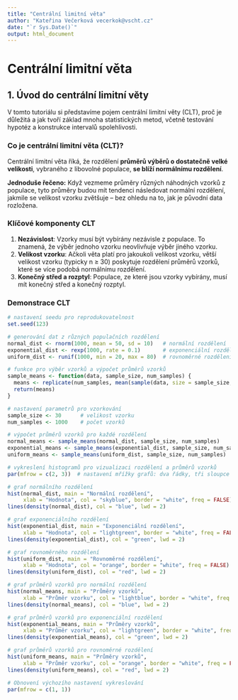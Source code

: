 ```yaml
---
title: "Centrální limitní věta"
author: "Kateřina Večerková vecerkok@vscht.cz"
date: "`r Sys.Date()`"
output: html_document
---
```


# Centrální limitní věta

## 1. Úvod do centrální limitní věty

V tomto tutoriálu si představíme pojem centrální limitní věty (CLT), proč je důležitá a jak tvoří základ mnoha statistických metod, včetně testování hypotéz a konstrukce intervalů spolehlivosti.

### Co je centrální limitní věta (CLT)?

Centrální limitní věta říká, že rozdělení **průměrů výběrů o dostatečně velké velikosti**, vybraného z libovolné populace, **se blíží normálnímu rozdělení**.

**Jednoduše řečeno:** Když vezmeme průměry různých náhodných vzorků z populace, tyto průměry budou mít tendenci následovat normální rozdělení, jakmile se velikost vzorku zvětšuje – bez ohledu na to, jak je původní data rozložena.

### Klíčové komponenty CLT

1. **Nezávislost**: Vzorky musí být vybírány nezávisle z populace. To znamená, že výběr jednoho vzorku neovlivňuje výběr jiného vzorku.
2. **Velikost vzorku**: Ačkoli věta platí pro jakoukoli velikost vzorku, větší velikost vzorku (typicky n ≥ 30) poskytuje rozdělení průměrů vzorků, které se více podobá normálnímu rozdělení.
3. **Konečný střed a rozptyl**: Populace, ze které jsou vzorky vybírány, musí mít konečný střed a konečný rozptyl.

### Demonstrace CLT

```r
# nastavení seedu pro reprodukovatelnost
set.seed(123)

# generování dat z různých populačních rozdělení
normal_dist <- rnorm(1000, mean = 50, sd = 10)   # normální rozdělení
exponential_dist <- rexp(1000, rate = 0.1)       # exponenciální rozdělení
uniform_dist <- runif(1000, min = 20, max = 80)  # rovnoměrné rozdělení

# funkce pro výběr vzorků a výpočet průměrů vzorků
sample_means <- function(data, sample_size, num_samples) {
  means <- replicate(num_samples, mean(sample(data, size = sample_size, replace = TRUE)))
  return(means)
}

# nastavení parametrů pro vzorkování
sample_size <- 30      # velikost vzorku
num_samples <- 1000    # počet vzorků

# výpočet průměrů vzorků pro každé rozdělení
normal_means <- sample_means(normal_dist, sample_size, num_samples)
exponential_means <- sample_means(exponential_dist, sample_size, num_samples)
uniform_means <- sample_means(uniform_dist, sample_size, num_samples)

# vykreslení histogramů pro vizualizaci rozdělení a průměrů vzorků
par(mfrow = c(2, 3))  # nastavení mřížky grafů: dva řádky, tři sloupce

# graf normálního rozdělení
hist(normal_dist, main = "Normální rozdělení", 
     xlab = "Hodnota", col = "skyblue", border = "white", freq = FALSE)
lines(density(normal_dist), col = "blue", lwd = 2)

# graf exponenciálního rozdělení
hist(exponential_dist, main = "Exponenciální rozdělení", 
     xlab = "Hodnota", col = "lightgreen", border = "white", freq = FALSE)
lines(density(exponential_dist), col = "green", lwd = 2)

# graf rovnoměrného rozdělení
hist(uniform_dist, main = "Rovnoměrné rozdělení", 
     xlab = "Hodnota", col = "orange", border = "white", freq = FALSE)
lines(density(uniform_dist), col = "red", lwd = 2)

# graf průměrů vzorků pro normální rozdělení
hist(normal_means, main = "Průměry vzorků", 
     xlab = "Průměr vzorku", col = "lightblue", border = "white", freq = FALSE)
lines(density(normal_means), col = "blue", lwd = 2)

# graf průměrů vzorků pro exponenciální rozdělení
hist(exponential_means, main = "Průměry vzorků", 
     xlab = "Průměr vzorku", col = "lightgreen", border = "white", freq = FALSE)
lines(density(exponential_means), col = "green", lwd = 2)

# graf průměrů vzorků pro rovnoměrné rozdělení
hist(uniform_means, main = "Průměry vzorků", 
     xlab = "Průměr vzorku", col = "orange", border = "white", freq = FALSE)
lines(density(uniform_means), col = "red", lwd = 2)

# Obnovení výchozího nastavení vykreslování
par(mfrow = c(1, 1))
```
